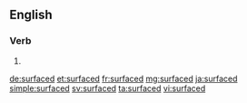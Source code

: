 ==English==

===Verb===
{{head|en}}

# {{en-past of|surface}}

[[de:surfaced]]
[[et:surfaced]]
[[fr:surfaced]]
[[mg:surfaced]]
[[ja:surfaced]]
[[simple:surfaced]]
[[sv:surfaced]]
[[ta:surfaced]]
[[vi:surfaced]]